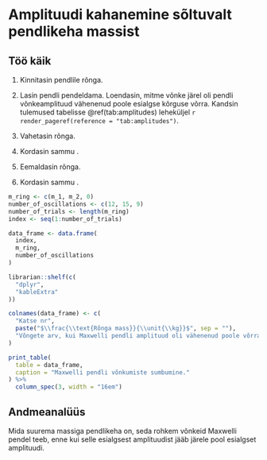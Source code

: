 # Amplituudi kahanemine sõltuvalt pendlikeha massist

\onecolumn

## Töö käik

1. Kinnitasin pendlile rõnga.

2. Lasin pendli pendeldama. Loendasin, mitme võnke järel oli pendli võnkeamplituud vähenenud poole esialgse kõrguse võrra. Kandsin tulemused tabelisse \@ref(tab:amplitudes) leheküljel `r render_pageref(reference = "tab:amplitudes")`.

3. Vahetasin rõnga.

4. Kordasin sammu \num{2}.

5. Eemaldasin rõnga.

6. Kordasin sammu \num{2}.

```r
m_ring <- c(m_1, m_2, 0)
number_of_oscillations <- c(12, 15, 9)
number_of_trials <- length(m_ring)
index <- seq(1:number_of_trials)

data_frame <- data.frame(
  index,
  m_ring,
  number_of_oscillations
)

librarian::shelf(c(
  "dplyr",
  "kableExtra"
))

colnames(data_frame) <- c(
  "Katse nr",
  paste("$\\frac{\\text{Rõnga mass}}{\\unit{\\kg}}$", sep = ""),
  "Võngete arv, kui Maxwelli pendli amplituud oli vähenenud poole võrra"
)

print_table(
  table = data_frame,
  caption = "Maxwelli pendli võnkumiste sumbumine."
) %>%
  column_spec(3, width = "16em")

```

\twocolumn

## Andmeanalüüs

Mida suurema massiga pendlikeha on, seda rohkem võnkeid Maxwelli pendel teeb, enne kui selle esialgsest amplituudist jääb järele pool esialgset amplituudi.
